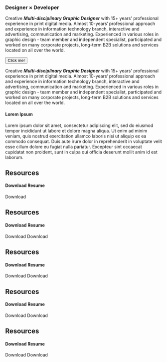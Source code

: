 ### Designer × Developer

Creative **_Multi-disciplinary Graphic Designer_** with 15+ years' professional experience in print digital media. Almost 10-years‘ professional approach and experience in information technology branch, interactive and advertising, communication and marketing. Experienced in various roles in graphic design - team member and independent specialist, participated and worked on many corporate projects, long-term B2B solutions and services located on all over the world.

<Button renderIcon="ExternalLink">Click me!</Button> 

<Row>
<Column colSm={4}>



</Column>

<Column col={6} colLg={8} >

  Creative **_Multi-disciplinary Graphic Designer_** with 15+ years' professional experience in print digital media. Almost 10-years‘ professional approach and experience in information technology branch, interactive and advertising, communication and marketing. Experienced in various roles in graphic design - team member and independent specialist, participated and worked on many corporate projects, long-term B2B solutions and services located on all over the world.

#### Lorem Ipsum
  Lorem ipsum dolor sit amet, consectetur adipiscing elit, sed do eiusmod tempor incididunt ut labore et dolore magna aliqua. Ut enim ad minim veniam, quis nostrud exercitation ullamco laboris nisi ut aliquip ex ea commodo consequat. Duis aute irure dolor in reprehenderit in voluptate velit esse cillum dolore eu fugiat nulla pariatur. Excepteur sint occaecat cupidatat non proident, sunt in culpa qui officia deserunt mollit anim id est laborum.
</Column>
</Row>

## Resources


<Row>

<Column>

#### Download Resume

</Column>


  <Card col={3}>Download</Card>



</Row>


<Container theme="g00">

## Resources
<Row>

<Column>

#### Download Resume

</Column>
  <Card col={3}>Download</Card>
  <Card dark col={3}>Download</Card>
</Row>
</Container>



<Container theme="g20">

## Resources
<Row>

<Column>

#### Download Resume

</Column>
  <Card col={3}>Download</Card>
  <Card dark col={3}>Download</Card>

</Row>
</Container>



<Container theme="g90">

## Resources
<Row>

<Column>

#### Download Resume

</Column>
  <Card col={3}>Download</Card>
  <Card dark col={3}>Download</Card>

</Row>
</Container>


<Container theme="g100">

## Resources
<Row>

<Column>

#### Download Resume

</Column>
  <Card col={3}>Download</Card>
  <Card dark col={3}>Download</Card>

</Row>
</Container>